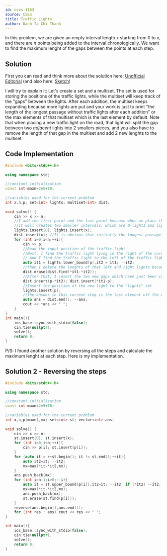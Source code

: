 ---
id: cses-1163
source: CSES
title: Traffic Lights
author: Danh Ta Chi Thanh
---

In this problem, we are given an empty interval length $x$ starting from 0 to $x$, and there are $n$ points being added to the interval chronologically. We want to find the maximum lenght of the gaps between the points at each step.

## Solution

First you can read and think more about the solution here: 
[Unofficial Editorial](https://codeforces.com/blog/entry/83295) (and also here: [Sketch](https://codeforces.com/blog/entry/86096?#comment-739122))

I will try to explain it: Let's create a set and a multiset. The set is used for storing the positions of the traffic lights, while the multiset will keep track of the "gaps" between the lights. After each addition, the multiset keeps expanding because more lights are put and your work is just to print "the length of the longest passage without traffic lights after each addition" or the max elements of that multiset which is the last element by default. Note that when placing a new traffic light on the road, that light will split the gap between two $adjacent$ lights into 2 smallers pieces, and you also have to remove the length of that gap in the multiset and add 2 new lenghts to the multiset.

## Code Implementation

```cpp
#include <bits/stdc++.h>
 
using namespace std;
 
//constant initialization
const int maxn=2e5+10;
 
//variables used for the current problem
int x,n,p; set<int> lights; multiset<int> dist;
 
void solve() {
	cin >> x >> n;
    //I add the first point and the last point because when we place the very first light, 
    //it will creates two smaller intervals, which are 0-light1 and light1-x.
    lights.insert(0); lights.insert(x);
    dist.insert(x); //It is obvious that initially the longest passage has the lenght equal to x. 
	for (int i=0;i<n;++i){
		cin >> p;
        //Read the input position of the traffic light
        //Next, I find the traffic light lying in the right of the current traffic light (p) using upper_bound function
        // And I find the traffic light to the left of the traffic light p by decrement the iterator
		auto it1 = lights.lower_bound(p),it2 = it1; --it2;
        //Then I delete the lenghts of that left and right lights because it now has been split by the new light.
		dist.erase(dist.find(*it1-*it2));
        //After that, I insert the two new gaps which have just been created by adding a light between the 2 old lights.
		dist.insert(p-*it2); dist.insert(*it1-p);
        //Insert the position of the new light to the "lights" set
		lights.insert(p);
        //the answer in this current step is the last element off the multiset
		auto ans = dist.end(); --ans;
		cout << *ans << " ";
	}
}
int main(){
	ios_base::sync_with_stdio(false);
	cin.tie(nullptr);
	solve();
	return 0;
}
``` 

P/S: I found another solution by reversing all the steps and calculate the maximum lenght at each step. Here is my implementation.

## Solution 2 - Reversing the steps

```cpp
#include <bits/stdc++.h>
 
using namespace std;

//constant initialization
const int maxn=2e5+10;
 
//variables used for the current problem
int x,n,p[maxn],mx; set<int> st; vector<int> ans;
 
void solve() {
	cin >> x >> n;
	st.insert(0); st.insert(x);
	for (int i=0;i<n;++i){
		cin >> p[i]; st.insert(p[i]);
	}
	for (auto it = ++st.begin(); it != st.end();++it){
		auto it2=it; --it2;
		mx=max(*it-*it2,mx);
	}
	ans.push_back(mx);
	for (int i=n-1;i>0;--i){
		auto it = st.upper_bound(p[i]),it2=it; --it2; if (*it2) --it2;
		mx=max(*it-*it2,mx);
		ans.push_back(mx);
		st.erase(st.find(p[i]));
	}
	reverse(ans.begin(),ans.end());
	for (int res : ans) cout << res << " ";
}

int main(){
	ios_base::sync_with_stdio(false);
	cin.tie(nullptr);
	solve();
	return 0;
}
```


